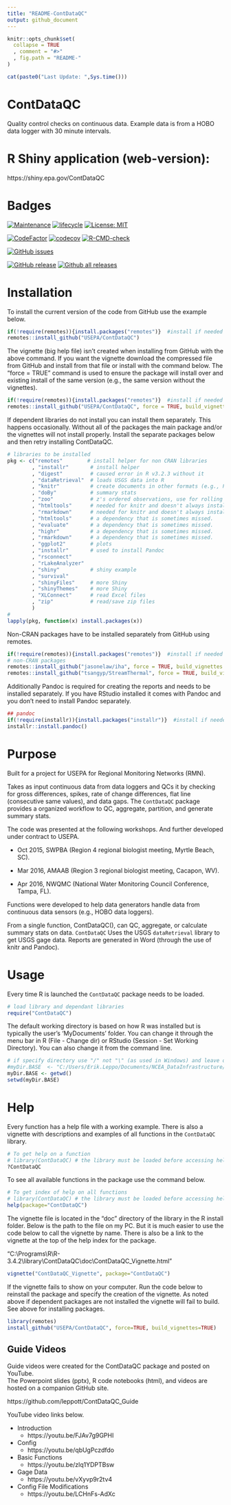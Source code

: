 ```yaml
---
title: "README-ContDataQC"
output: github_document
---
```


<!-- README.md is generated from README.Rmd. Please edit that file -->

```r
knitr::opts_chunk$set(
  collapse = TRUE
  , comment = "#>"
  , fig.path = "README-"
)
```

```r
cat(paste0("Last Update: ",Sys.time()))
```

# ContDataQC
Quality control checks on continuous data.  Example data is from a HOBO data 
logger with 30 minute intervals.

# R Shiny application (web-version):
https://shiny.epa.gov/ContDataQC

# Badges
[![Maintenance](https://img.shields.io/badge/Maintained%3F-yes-green.svg)](https://GitHub.com/USEPA/ContDataQC/graphs/commit-activity)
[![lifecycle](https://img.shields.io/badge/lifecycle-stable-green.svg)](https://www.tidyverse.org/lifecycle/#stable)
[![License: MIT](https://img.shields.io/badge/license-MIT-blue.svg)](https://cran.r-project.org/web/licenses/MIT)

[![CodeFactor](https://www.codefactor.io/repository/github/leppott/ContDataQC/badge)](https://www.codefactor.io/repository/github/leppott/ContDataQC)
[![codecov](https://codecov.io/gh/USEPA/ContDataQC/branch/master/graph/badge.svg)](https://codecov.io/gh/USEPA/ContDataQC)
[![R-CMD-check](https://github.com/leppott/ContDataQC/workflows/R-CMD-check/badge.svg)](https://github.com/leppott/ContDataQC/actions)

[![GitHub issues](https://img.shields.io/github/issues/USEPA/ContDataQC.svg)](https://GitHub.com/USEPA/ContDataQC/issues/)

[![GitHub release](https://img.shields.io/github/release/USEPA/ContDataQC.svg)](https://GitHub.com/USEPA/ContDataQC/releases/)
[![Github all releases](https://img.shields.io/github/downloads/USEPA/ContDataQC/total.svg)](https://GitHub.com/USEPA/ContDataQC/releases/)

# Installation
To install the current version of the code from GitHub use the example below.

```r
if(!require(remotes)){install.packages("remotes")}  #install if needed
remotes::install_github("USEPA/ContDataQC")
```

The vignette (big help file) isn't created when installing from GitHub with the 
above command.  If you want the vignette download the compressed file from 
GitHub and install from that file or install with the command below.  The 
"force = TRUE" command is used to ensure the package will install over and 
existing install of the same version (e.g., the same version without the 
vignettes).

```r
if(!require(remotes)){install.packages("remotes")}  #install if needed
remotes::install_github("USEPA/ContDataQC", force = TRUE, build_vignettes = TRUE)
```

If dependent libraries do not install you can install them separately.  This 
happens occasionally.  Without all of the packages the main package and/or the 
vignettes will not install properly.  Install the separate packages below and 
then retry installing ContDataQC.

```r
# libraries to be installed
pkg <- c("remotes"        # install helper for non CRAN libraries
        , "installr"       # install helper
        , "digest"         # caused error in R v3.2.3 without it
        , "dataRetrieval"  # loads USGS data into R
        , "knitr"          # create documents in other formats (e.g., PDF or Word)
        , "doBy"           # summary stats
        , "zoo"            # z's ordered observations, use for rolling sd calc
        , "htmltools"      # needed for knitr and doesn't always install properly with Pandoc
        , "rmarkdown"      # needed for knitr and doesn't always install properly with Pandoc
        , "htmltools"      # a dependency that is sometimes missed.
        , "evaluate"       # a dependency that is sometimes missed.
        , "highr"          # a dependency that is sometimes missed.
        , "rmarkdown"      # a dependency that is sometimes missed.
        , "ggplot2"        # plots
        , "installr"       # used to install Pandoc
        , "rsconnect"
        , "rLakeAnalyzer"
        , "shiny"          # shiny example
        , "survival"
        , "shinyFiles"     # more Shiny
        , "shinyThemes"    # more Shiny
        , "XLConnect"      # read Excel files
        , "zip"            # read/save zip files
        )
#
lapply(pkg, function(x) install.packages(x))
```

Non-CRAN packages have to be installed separately from GitHub using remotes.

```r
if(!require(remotes)){install.packages("remotes")}  #install if needed
# non-CRAN packages
remotes::install_github("jasonelaw/iha", force = TRUE, build_vignettes = TRUE)
remotes::install_github("tsangyp/StreamThermal", force = TRUE, build_vignettes = TRUE)
```

Additionally Pandoc is required for creating the reports and needs to be 
installed separately.  If you have RStudio installed it comes with Pandoc and 
you don't need to install Pandoc separately.

```r
## pandoc
if(!require(installr)){install.packages("installr")}  #install if needed
installr::install.pandoc()
```

# Purpose
Built for a project for USEPA for Regional Monitoring Networks (RMN).

Takes as input continuous data from data loggers and QCs it by checking for 
gross differences, spikes, rate of change differences, flat line (consecutive 
same values), and data gaps.  The `ContDataQC` package provides a organized 
workflow to QC, aggregate, partition, and generate summary stats.

The code was presented at the following workshops. And further developed under 
contract to USEPA.

* Oct 2015, SWPBA (Region 4 regional biologist meeting, Myrtle Beach, SC).

* Mar 2016, AMAAB (Region 3 regional biologist meeting, Cacapon, WV).

* Apr 2016, NWQMC (National Water Monitoring Council Conference, Tampa, FL).

Functions were developed to help data generators handle data from continuous 
data sensors (e.g., HOBO data loggers).

From a single function, ContDataQC(), can QC, aggregate, or calculate summary 
stats on data.  `ContDataQC` Uses the USGS `dataRetrieval` library to get USGS 
gage data.  Reports are generated in Word (through the use of knitr and Pandoc).

# Usage
Every time R is launched the `ContDataQC` package needs to be loaded.
```r
# load library and dependant libraries
require("ContDataQC")
```

The default working directory is based on how R was installed but is typically 
the user's 'MyDocuments' folder.  You can change it through the menu bar in R 
(File - Change dir) or RStudio (Session - Set Working Directory).  You can also 
change it from the command line.

```r
# if specify directory use "/" not "\" (as used in Windows) and leave off final "/" (example below).
#myDir.BASE  <- "C:/Users/Erik.Leppo/Documents/NCEA_DataInfrastructure/Erik"
myDir.BASE <- getwd()
setwd(myDir.BASE)
```


# Help
Every function has a help file with a working example.  There is also a vignette
with descriptions and examples of all functions in the `ContDataQC` library.

```r
# To get help on a function
# library(ContDataQC) # the library must be loaded before accessing help
?ContDataQC
```

To see all available functions in the package use the command below.

```r
# To get index of help on all functions
# library(ContDataQC) # the library must be loaded before accessing help
help(package="ContDataQC")
```

The vignette file is located in the “doc” directory of the library in the R 
install folder.  Below is the path to the file on my PC.  But it is much easier 
to use the code below to call the vignette by name.  There is also be a link to 
the vignette at the top of the help index for the package.

"C:\\Programs\\R\\R-3.4.2\\library\\ContDataQC\\doc\\ContDataQC_Vignette.html"

```r
vignette("ContDataQC_Vignette", package="ContDataQC")
```

If the vignette fails to show on your computer.  Run the code below to reinstall 
the package and specify the creation of the vignette.  As noted above if 
dependent packages are not installed the vignette will fail to build.  See above
for installing packages.

```r
library(remotes)
install_github("USEPA/ContDataQC", force=TRUE, build_vignettes=TRUE)
```

## Guide Videos
Guide videos were created for the ContDataQC package and posted on YouTube.  
The Powerpoint slides (pptx), R code notebooks (html), and videos are hosted on 
a companion GitHub site.

https://github.com/leppott/ContDataQC_Guide

YouTube video links below.

* Introduction
    + https://youtu.be/FJAv7g9GPHI
* Config
    + https://youtu.be/qbUgPczdfdo
* Basic Functions
    + https://youtu.be/zlq1YDPTBsw
* Gage Data
    + https://youtu.be/vXyvp9r2tv4
* Config File Modifications
    + https://youtu.be/LCHnFs-AdXc


